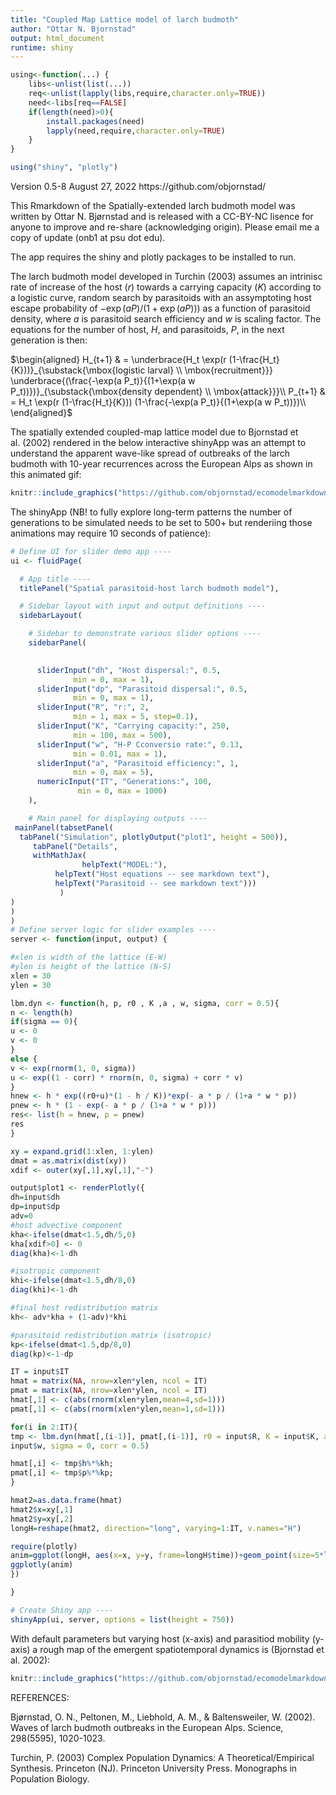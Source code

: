```yaml
---
title: "Coupled Map Lattice model of larch budmoth"
author: "Ottar N. Bjornstad"
output: html_document
runtime: shiny
---
```


```r
using<-function(...) {
    libs<-unlist(list(...))
    req<-unlist(lapply(libs,require,character.only=TRUE))
    need<-libs[req==FALSE]
    if(length(need)>0){ 
        install.packages(need)
        lapply(need,require,character.only=TRUE)
    }
}

using("shiny", "plotly")
```

Version 0.5-8 August 27, 2022 
https://github.com/objornstad/

This Rmarkdown of the Spatially-extended larch budmoth model was written by Ottar N. Bjørnstad and is released with a CC-BY-NC lisence for anyone to improve and re-share (acknowledging origin). Please email me a copy of update (onb1 at psu dot edu). 

The app requires the shiny and plotly packages to be installed to run.

The larch budmoth model developed in Turchin (2003) assumes an intrinisc rate of increase of the host ($r$) towards a carrying capacity ($K$) according to a logistic curve, random search by parasitoids with an assymptoting host escape probability of $-\exp(a P)/(1+\exp(a P))$) as a function of parasitoid density, where $a$ is parasitoid search efficiency and $w$ is scaling factor. The equations for the number of host, $H$, and parasitoids, $P$, in the next generation is then:

$\begin{aligned}
H_{t+1} & = \underbrace{H_t \exp(r (1-\frac{H_t}{K}))}_{\substack{\mbox{logistic larval} \\ \mbox{recruitment}}} \underbrace{(\frac{-\exp(a P_t)}{(1+\exp(a w P_t))})}_{\substack{\mbox{density dependent} \\ \mbox{attack}}}\\
P_{t+1} & = H_t \exp(r (1-\frac{H_t}{K})) (1-\frac{-\exp(a P_t)}{(1+\exp(a w P_t))})\\
\end{aligned}$

The spatially extended coupled-map lattice model due to Bjornstad et al. (2002) rendered in the below interactive shinyApp was an attempt to understand the apparent wave-like spread of outbreaks of the larch budmoth with 10-year recurrences across the European Alps as shown in this animated gif:

```r
knitr::include_graphics("https://github.com/objornstad/ecomodelmarkdowns/blob/master/lbm.gif?raw=true")
```

The shinyApp (NB! to fully explore long-term patterns the number of generations to be simulated needs to be set to 500+ but renderiing those animations may require 10 seconds of patience):
```r
# Define UI for slider demo app ----
ui <- fluidPage(

  # App title ----
  titlePanel("Spatial parasitoid-host larch budmoth model"),

  # Sidebar layout with input and output definitions ----
  sidebarLayout(

    # Sidebar to demonstrate various slider options ----
    sidebarPanel(

  
      sliderInput("dh", "Host dispersal:", 0.5,
              min = 0, max = 1),
      sliderInput("dp", "Parasitoid dispersal:", 0.5,
              min = 0, max = 1),
      sliderInput("R", "r:", 2,
              min = 1, max = 5, step=0.1),
      sliderInput("K", "Carrying capacity:", 250,
              min = 100, max = 500),
      sliderInput("w", "H-P Cconversio rate:", 0.13,
              min = 0.01, max = 1),
      sliderInput("a", "Parasitoid efficiency:", 1,
              min = 0, max = 5),
      numericInput("IT", "Generations:", 100,
               min = 0, max = 1000)
    ),

    # Main panel for displaying outputs ----
 mainPanel(tabsetPanel(
  tabPanel("Simulation", plotlyOutput("plot1", height = 500)),
     tabPanel("Details", 
     withMathJax(
                helpText("MODEL:"),
          helpText("Host equations -- see markdown text"),
          helpText("Parasitoid -- see markdown text")))
           )
)
)
)
# Define server logic for slider examples ----
server <- function(input, output) {

#xlen is width of the lattice (E-W)
#ylen is height of the lattice (N-S)
xlen = 30
ylen = 30

lbm.dyn <- function(h, p, r0 , K ,a , w, sigma, corr = 0.5){
n <- length(h)
if(sigma == 0){
u <- 0
v <- 0
}
else {
v <- exp(rnorm(1, 0, sigma))
u <- exp((1 - corr) * rnorm(n, 0, sigma) + corr * v)
}
hnew <- h * exp((r0+u)*(1 - h / K))*exp(- a * p / (1+a * w * p))
pnew <- h * (1 - exp(- a * p / (1+a * w * p)))
res<- list(h = hnew, p = pnew)
res
}

xy = expand.grid(1:xlen, 1:ylen)
dmat = as.matrix(dist(xy))
xdif <- outer(xy[,1],xy[,1],"-")

output$plot1 <- renderPlotly({
dh=input$dh
dp=input$dp
adv=0
#host advective component
kha<-ifelse(dmat<1.5,dh/5,0)
kha[xdif>0] <- 0
diag(kha)<-1-dh

#isotropic component
khi<-ifelse(dmat<1.5,dh/8,0)
diag(khi)<-1-dh

#final host redistribution matrix
kh<- adv*kha + (1-adv)*khi

#parasitoid redistribution matrix (isotropic)
kp<-ifelse(dmat<1.5,dp/8,0)
diag(kp)<-1-dp

IT = input$IT
hmat = matrix(NA, nrow=xlen*ylen, ncol = IT)
pmat = matrix(NA, nrow=xlen*ylen, ncol = IT)
hmat[,1] <- c(abs(rnorm(xlen*ylen,mean=4,sd=1)))
pmat[,1] <- c(abs(rnorm(xlen*ylen,mean=1,sd=1)))

for(i in 2:IT){
tmp <- lbm.dyn(hmat[,(i-1)], pmat[,(i-1)], r0 = input$R, K = input$K, a = input$a, w =
input$w, sigma = 0, corr = 0.5)

hmat[,i] <- tmp$h%*%kh; 
pmat[,i] <- tmp$p%*%kp; 
}

hmat2=as.data.frame(hmat)
hmat2$x=xy[,1]
hmat2$y=xy[,2]
longH=reshape(hmat2, direction="long", varying=1:IT, v.names="H")

require(plotly)
anim=ggplot(longH, aes(x=x, y=y, frame=longH$time))+geom_point(size=5*longH$H/max(longH))
ggplotly(anim)
})

}

# Create Shiny app ----
shinyApp(ui, server, options = list(height = 750))
```

With default parameters but varying host (x-axis) and parasitiod mobility (y-axis) a rough map of the emergent spatiotemporal dynamics is (Bjornstad et al. 2002):

```r
knitr::include_graphics("https://github.com/objornstad/ecomodelmarkdowns/blob/master/lbmmod.gif?raw=true")
```

REFERENCES:

Bjørnstad, O. N., Peltonen, M., Liebhold, A. M., & Baltensweiler, W. (2002). Waves of larch budmoth outbreaks in the European Alps. Science, 298(5595), 1020-1023.

Turchin, P. (2003) Complex Population Dynamics: A Theoretical/Empirical Synthesis. Princeton (NJ). Princeton University Press. Monographs in Population Biology.
